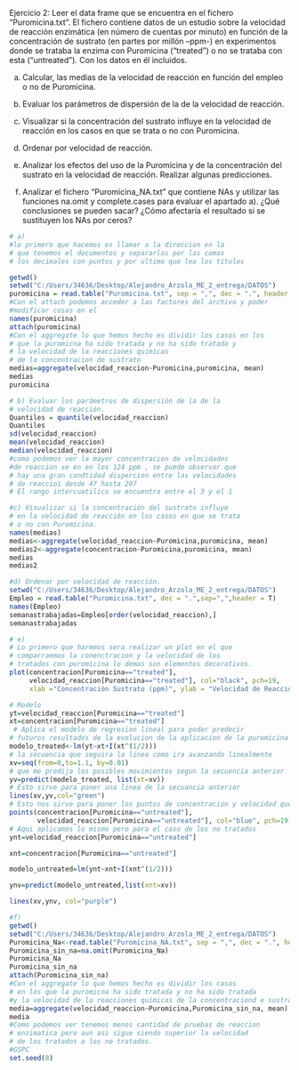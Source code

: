 Ejercicio 2: Leer el data frame que se encuentra en el 
fichero "Puromicina.txt". El fichero contiene datos de un 
estudio sobre la velocidad de reacción enzimática 
(en número de cuentas por minuto) en función de la concentración
de sustrato (en partes por millón –ppm-) en experimentos donde 
se trataba la enzima con Puromicina ("treated") o no se trataba
con esta ("untreated"). Con los datos en él incluidos.

a) Calcular, las medias de la velocidad de reacción en función 
del empleo o no de Puromicina.

b) Evaluar los parámetros de dispersión de la de la velocidad de reacción.

c) Visualizar si la concentración del sustrato influye en la 
velocidad de reacción en los casos en que se trata o no con Puromicina.

d) Ordenar por velocidad de reacción.

e) Analizar los efectos del uso de la Puromicina  y de la 
concentración del sustrato en la velocidad de reacción. Realizar algunas predicciones.

f) Analizar el fichero “Puromicina_NA.txt” que contiene NAs y utilizar 
las funciones na.omit y complete.cases para evaluar el apartado 
a). ¿Qué conclusiones se pueden sacar? ¿Cómo afectaría el resultado si 
se sustituyen los NAs por ceros?

```{r}
# a)
#lo primero que hacemos es llamar a la direccion en la 
# que tenemos el documentos y separarlas por las comas 
# los decimales con puntos y por ultimo que lea los titulos

getwd()
setwd("C:/Users/34636/Desktop/Alejandro_Arzola_ME_2_entrega/DATOS")
puromicina = read.table("Puromicina.txt", sep = ",", dec = ".", header = T)
#Con el attach podemos acceder a las factores del archivo y poder
#modificar cosas en el 
names(puromicina)
attach(puromicina)
#Con el aggregate lo que hemos hecho es dividir los casos en los 
# que la puromicna ha sido tratada y no ha sido tratada y 
# la velocidad de la reacciones quimicas
# de la concentracion de sustrato 
medias=aggregate(velocidad_reaccion~Puromicina,puromicina, mean)
medias
puromicina

```
```{r}
# b) Evaluar los parámetros de dispersión de la de la 
# velocidad de reacción.
Quantiles = quantile(velocidad_reaccion)
Quantiles
sd(velocidad_reaccion)
mean(velocidad_reaccion)
median(velocidad_reaccion)
#como podemos ver la mayor concentracion de velocidades 
#de reaccion se en en los 124 ppm , se puede observar que 
# hay una gran candtidad dispercion entre las velocidades 
# de reaccioi desde 47 hasta 207  
# El rango intercuatilico se encuentra entre el 3 y el 1
```


```{r}
#c) Visualizar si la concentración del sustrato influye 
# en la velocidad de reacción en los casos en que se trata
# o no con Puromicina.
names(medias)
medias<-aggregate(velocidad_reaccion~Puromicina,puromicina, mean)
medias2<-aggregate(concentracion~Puromicina,puromicina, mean)
medias
medias2
```

```{r}
#d) Ordenar por velocidad de reacción.
setwd("C:/Users/34636/Desktop/Alejandro_Arzola_ME_2_entrega/DATOS")
Empleo = read.table("Puromicina.txt", dec = ".",sep=",",header = T)
names(Empleo)
semanastrabajadas=Empleo[order(velocidad_reaccion),]
semanastrabajadas


```

```{r}
# e)
# Lo primero que haremos sera realizar un plot en el que 
# comparraemos la conenctracion y la velocidad de los
# tratados con puromicina lo demas son elementos decorativos.
plot(concentracion[Puromicina=="treated"],
     velocidad_reaccion[Puromicina=="treated"], col="black", pch=19,
     xlab ="Concentración Sustrato (ppm)", ylab = "Velocidad de Reacción (counts/min/min)" )

# Modelo
yt=velocidad_reaccion[Puromicina=="treated"]
xt=concentracion[Puromicina=="treated"]
 # Aplica el modelo de regresion lineal para poder predecir
# futuros resultados de la evolucion de la aplicacion de la puromicina
modelo_treated<-lm(yt~xt+I(xt^(1/2)))
# la secuencia que seguira la linea como ira avanzando linealmente
xv=seq(from=0,to=1.1, by=0.01)
# que me predija los posibles movimientos segun la secuencia anterior 
yv=predict(modelo_treated, list(xt=xv))
# Esto sirve para poner una linea de la secuancia anterior 
lines(xv,yv,col="green")
# Esto nos sirve para poner los puntos de concentracion y velocidad que casos tenemos
points(concentracion[Puromicina=="untreated"],
       velocidad_reaccion[Puromicina=="untreated"], col="blue", pch=19)
# Aqui aplicamos lo mismo pero para el caso de los no tratados 
ynt=velocidad_reaccion[Puromicina=="untreated"]

xnt=concentracion[Puromicina=="untreated"]

modelo_untreated=lm(ynt~xnt+I(xnt^(1/2)))

ynv=predict(modelo_untreated,list(xnt=xv))

lines(xv,ynv, col="purple")
```


```{r}
#f)
getwd()
setwd("C:/Users/34636/Desktop/Alejandro_Arzola_ME_2_entrega/DATOS")
Puromicina_Na<-read.table("Puromicina_NA.txt", sep = ",", dec = ".", header = T)
Puromicina_sin_na=na.omit(Puromicina_Na)
Puromicina_Na
Puromicina_sin_na
attach(Puromicina_sin_na)
#Con el aggregate lo que hemos hecho es dividir los casos 
# en los que la puromicna ha sido tratada y no ha sido tratada 
#y la velocidad de la reacciones quimicas de la concentraciond e sustrato 
media=aggregate(velocidad_reaccion~Puromicina,Puromicina_sin_na, mean)
media
#Como podemos ver tenemos menos cantidad de pruebas de reaccion
# enzimatica pero aun asi sigue siendo superior la velocidad 
# de los tratados a los no tratados.
#GSPC
set.seed(8)
```

